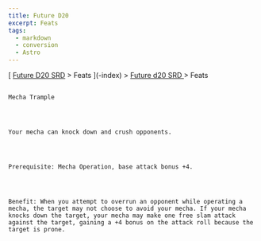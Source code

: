 ```yaml
---
title: Future D20
excerpt: Feats
tags:
  - markdown
  - conversion
  - Astro
---
```







[
[Future D20 SRD]( / ) > Feats
     ](-index)
     >
     [
      Future d20 SRD
     ](future-d20-srd-index)
     > Feats
    




## 
    Mecha Trample
   



    Your mecha can knock down and crush opponents.
   



    Prerequisite: Mecha Operation, base attack bonus +4.
   



    Benefit: When you attempt to overrun an opponent while operating a mecha, the target may not choose to avoid your mecha. If your mecha knocks down the target, your mecha may make one free slam attack against the target, gaining a +4 bonus on the attack roll because the target is prone.
   





